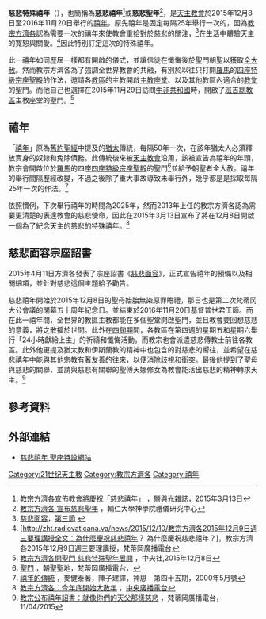 {{Expand|time=2016-03-11T15:51:50+00:00}}

'''慈悲特殊禧年'''（{{lang-la| Iubilaeum Extraordinarium Misericordiae}}），也簡稱為'''慈悲禧年'''<ref>[http://saltandlighttv.org/chinese/pope-francis-announces-a-holy-year-of-mercy/ 教宗方濟各宣佈教會將慶祝「慈悲禧年」] {{Wayback|url=http://saltandlighttv.org/chinese/pope-francis-announces-a-holy-year-of-mercy/ |date=20160106161858 }}，鹽與光雜誌，2015年3月13日</ref>或'''慈悲聖年'''<ref>[http://www.catholic.org.tw/theology/public/liyi/Exchange/Church/news/jubilee.htm 教宗方濟各 宣布慈悲聖年] {{Wayback|url=http://www.catholic.org.tw/theology/public/liyi/Exchange/Church/news/jubilee.htm |date=20160304084726 }}，輔仁大學神學院禮儀研究中心</ref>，是[[天主教會|天主教會]]於2015年12月8日至2016年11月20日舉行的[[禧年|禧年]]，原先禧年是固定每隔25年舉行一次的，因為[[教宗方濟各|教宗方濟各]]認為需要一次的禧年來使教會重拾對於慈悲的關注，<ref>[[慈悲面容|慈悲面容]]，[http://www.catholic.org.tw/catholic/2015/June/Misericordiae%20Vultus%20TC.pdf 第三節] {{webarchive|url=https://web.archive.org/web/20160304074934/http://www.catholic.org.tw/catholic/2015/June/Misericordiae%20Vultus%20TC.pdf |date=2016-03-04 }}</ref>在生活中體驗天主的寬恕與關愛。<ref>[http://zht.radiovaticana.va/news/2015/12/10/教宗方濟各2015年12月9日週三要理講授全文：為什麼慶祝慈悲禧年？ 為什麼慶祝慈悲禧年？]{{dead link|date=2018年3月 |bot=InternetArchiveBot |fix-attempted=yes }}，教宗方濟各2015年12月9日週三要理講授，梵蒂岡廣播電台</ref>因此特別訂定這次的特殊禧年。

此一禧年如同歷屆一樣都有開啟{{link-en|聖門|Holy door}}的儀式，並讓信徒在懺悔後於聖門朝聖以獲取[[全大赦|全大赦]]。然而教宗方濟各為了強調全世界教會的共融，有別於以往只打開[[羅馬|羅馬]]的[[特級宗座聖殿|四座特級宗座聖殿]]的作法，邀請各[[教區|教區]]的主教開啟[[主教座堂|主教座堂]]、以及其他教區內適合的[[教堂|教堂]]的聖門。而他自己也選擇在2015年11月29日訪問[[中非共和國|中非共和國]]時，開啟了[[天主教班吉總教區|班吉總教區]]主教座堂的聖門。<ref>[http://www.cna.com.tw/news/ahel/201512080394-1.aspx 教宗方濟各開聖門 慈悲特殊聖年展開] {{Wayback|url=http://www.cna.com.tw/news/ahel/201512080394-1.aspx |date=20160107171903 }}，中央社,2015年12月8日</ref>

==禧年==
{{main|禧年 (基督教)}}
「[[禧年_(猶太節日)|禧年]]」原為[[舊約聖經|舊約聖經]]中提及的[[猶太人|猶太]]傳統，每隔50年一次，在該年猶太人必須釋放賣身的奴隸和免除債務。此傳統後來被[[天主教會|天主教會]]沿用，該被宣告為禧年的年頭，教宗會開啟位於[[羅馬|羅馬]]的四座[[特級宗座聖殿|四座特級宗座聖殿]]的聖門<ref>[http://www.radiovaticana.va/proxy/cinesebig5/santuari/09spietro.html 聖門] {{Wayback|url=http://www.radiovaticana.va/proxy/cinesebig5/santuari/09spietro.html |date=20160116203156 }}，朝聖聖地，梵蒂岡廣播電台，</ref>並給予朝聖者全大赦。禧年的舉行間隔歷經改變，不過之後除了重大事故導致未舉行外，幾乎都是是採取每隔25年一次的作法。<ref>[http://archive.hsscol.org.hk/Archive/periodical/spirit/S045C.htm 禧年的傳統] {{Wayback|url=http://archive.hsscol.org.hk/Archive/periodical/spirit/S045C.htm |date=20151126053048 }}，麥健泰著，陳子建譯，神思　第四十五期，2000年5月號</ref>

依照慣例，下次舉行禧年的時間為2025年，然而2013年上任的教宗方濟各認為需要更清楚的表達教會的慈悲使命，因此在2015年3月13日宣布了將在12月8日開啟一個為了紀念天主的慈悲的特殊禧年。<ref>[http://news.rti.org.tw/news/detail/?recordId=177858 教宗方濟各：今年底開始大赦年] {{Wayback|url=http://news.rti.org.tw/news/detail/?recordId=177858 |date=20151126040320 }}，[[中央廣播電台|中央廣播電台]]</ref>

==慈悲面容宗座詔書==
{{main|慈悲面容}}
2015年4月11日方濟各發表了宗座詔書《[[慈悲面容|慈悲面容]]》，正式宣告禧年的預備以及相關細項，並針對慈悲這個主題給予勸告。

慈悲禧年開始於2015年12月8日的聖母始胎無染原罪瞻禮，那日也是第二次梵蒂冈大公會議的閉幕五十周年紀念日。並結束於2016年11月20日基督普世君王節。而在此一禧年間，全世界的教區主教都能在多個聖堂開啟聖門，並且教會要回想慈悲的意義，將之散播於世間。此外在[[四旬期|四旬期]]間，各教區在第四週的星期五和星期六舉行「24小時獻給上主」的祈禱和懺悔活動。而教宗也會派遣慈悲傳教士前往各教區。此外他更提及猶太教和伊斯蘭教的精神中也包含的對慈悲的嚮往，並希望在慈悲禧年中能與其他宗教有著友善的往來，以便消除歧視和衝突。最後他提到了聖母與慈悲的關聯，並請與慈悲有關聯的聖傅天娜修女為教會能活出慈悲的精神轉求天主。<ref>[http://zht.radiovaticana.va/news/2015/04/11/%E6%95%99%E5%AE%97%E5%85%AC%E5%B8%83%E7%A6%A7%E5%B9%B4%E8%A9%94%E6%9B%B8%EF%BC%9A%E5%B0%B1%E5%83%8F%E4%BD%A0%E5%80%91%E7%9A%84%E5%A4%A9%E7%88%B6%E9%82%A3%E6%A8%A3%E6%85%88%E6%82%B2/1136196 教宗公布禧年詔書：就像你們的天父那樣慈悲] {{Wayback|url=http://zht.radiovaticana.va/news/2015/04/11/%E6%95%99%E5%AE%97%E5%85%AC%E5%B8%83%E7%A6%A7%E5%B9%B4%E8%A9%94%E6%9B%B8%EF%BC%9A%E5%B0%B1%E5%83%8F%E4%BD%A0%E5%80%91%E7%9A%84%E5%A4%A9%E7%88%B6%E9%82%A3%E6%A8%A3%E6%85%88%E6%82%B2/1136196 |date=20151222161032 }}，梵蒂岡廣播電台，11/04/2015</ref>

== 參考資料 ==
{{reflist}}

== 外部連結==
* [http://www.im.va/ 慈悲禧年 聖座特設網站]{{it}}{{en}}{{es}}{{fr}}{{pt}}{{pl}}{{de}}

[[Category:21世纪天主教|Category:21世纪天主教]]
[[Category:教宗方濟各|Category:教宗方濟各]]
[[Category:禧年|Category:禧年]]